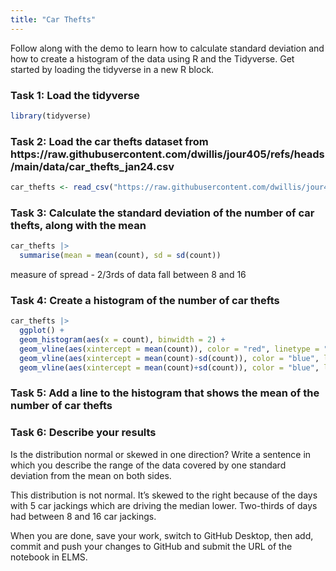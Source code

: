 ```yaml
---
title: "Car Thefts"
---
```


Follow along with the demo to learn how to calculate standard deviation and how to create a histogram of the data using R and the Tidyverse. Get started by loading the tidyverse in a new R block.

### Task 1: Load the tidyverse
```r
library(tidyverse)
```


### Task 2: Load the car thefts dataset from https://raw.githubusercontent.com/dwillis/jour405/refs/heads/main/data/car_thefts_jan24.csv

```r
car_thefts <- read_csv("https://raw.githubusercontent.com/dwillis/jour405/refs/heads/main/data/car_thefts_jan24.csv")
```

### Task 3: Calculate the standard deviation of the number of car thefts, along with the mean

```r
car_thefts |>
  summarise(mean = mean(count), sd = sd(count))
```
measure of spread - 2/3rds of data fall between 8 and 16 

### Task 4: Create a histogram of the number of car thefts
```r
car_thefts |>
  ggplot() +
  geom_histogram(aes(x = count), binwidth = 2) +
  geom_vline(aes(xintercept = mean(count)), color = "red", linetype = "dashed", size = 1) +  
  geom_vline(aes(xintercept = mean(count)-sd(count)), color = "blue", linetype = "dashed", size = 1) +
  geom_vline(aes(xintercept = mean(count)+sd(count)), color = "blue", linetype = "dashed", size = 1)
```


### Task 5: Add a line to the histogram that shows the mean of the number of car thefts


### Task 6: Describe your results

Is the distribution normal or skewed in one direction? Write a sentence in which you describe the range of the data covered by one standard deviation from the mean on both sides.

This distribution is not normal. It's skewed to the right because of the days with 5 car jackings which are driving the median lower. Two-thirds of days had between 8 and 16 car jackings. 

When you are done, save your work, switch to GitHub Desktop, then add, commit and push your changes to GitHub and submit the URL of the notebook in ELMS.
